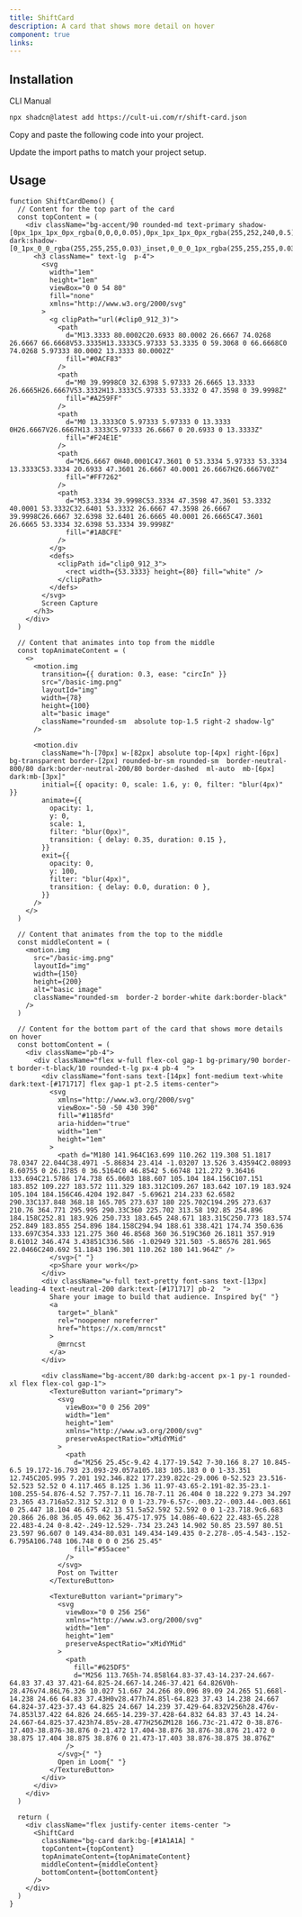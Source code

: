 ```yaml
---
title: ShiftCard
description: A card that shows more detail on hover
component: true
links:
---
```


<ComponentPreview
  name="shift-card-demo"
  className="[&_.preview>[data-orientation=vertical]]:sm:max-w-[70%]"
  description="All variations"
/>

## Installation

<CodeTabs>

<TabsList>
  <TabsTrigger value="cli">CLI</TabsTrigger>
  <TabsTrigger value="manual">Manual</TabsTrigger>
</TabsList>

<TabsContent value="cli">

```bash
npx shadcn@latest add https://cult-ui.com/r/shift-card.json
```

</TabsContent>

<TabsContent value="manual">

<Steps>

<Step>Copy and paste the following code into your project.</Step>

<ComponentSource name="shift-card" />

<Step>Update the import paths to match your project setup.</Step>

</Steps>

</TabsContent>

</CodeTabs>

## Usage


```tsx
function ShiftCardDemo() {
  // Content for the top part of the card
  const topContent = (
    <div className="bg-accent/90 rounded-md text-primary shadow-[0px_1px_1px_0px_rgba(0,0,0,0.05),0px_1px_1px_0px_rgba(255,252,240,0.5)_inset,0px_0px_0px_1px_hsla(0,0%,100%,0.1)_inset,0px_0px_1px_0px_rgba(28,27,26,0.5)] dark:shadow-[0_1px_0_0_rgba(255,255,255,0.03)_inset,0_0_0_1px_rgba(255,255,255,0.03)_inset,0_0_0_1px_rgba(0,0,0,0.1),0_2px_2px_0_rgba(0,0,0,0.1),0_4px_4px_0_rgba(0,0,0,0.1),0_8px_8px_0_rgba(0,0,0,0.1)]">
      <h3 className=" text-lg  p-4">
        <svg
          width="1em"
          height="1em"
          viewBox="0 0 54 80"
          fill="none"
          xmlns="http://www.w3.org/2000/svg"
        >
          <g clipPath="url(#clip0_912_3)">
            <path
              d="M13.3333 80.0002C20.6933 80.0002 26.6667 74.0268 26.6667 66.6668V53.3335H13.3333C5.97333 53.3335 0 59.3068 0 66.6668C0 74.0268 5.97333 80.0002 13.3333 80.0002Z"
              fill="#0ACF83"
            />
            <path
              d="M0 39.9998C0 32.6398 5.97333 26.6665 13.3333 26.6665H26.6667V53.3332H13.3333C5.97333 53.3332 0 47.3598 0 39.9998Z"
              fill="#A259FF"
            />
            <path
              d="M0 13.3333C0 5.97333 5.97333 0 13.3333 0H26.6667V26.6667H13.3333C5.97333 26.6667 0 20.6933 0 13.3333Z"
              fill="#F24E1E"
            />
            <path
              d="M26.6667 0H40.0001C47.3601 0 53.3334 5.97333 53.3334 13.3333C53.3334 20.6933 47.3601 26.6667 40.0001 26.6667H26.6667V0Z"
              fill="#FF7262"
            />
            <path
              d="M53.3334 39.9998C53.3334 47.3598 47.3601 53.3332 40.0001 53.3332C32.6401 53.3332 26.6667 47.3598 26.6667 39.9998C26.6667 32.6398 32.6401 26.6665 40.0001 26.6665C47.3601 26.6665 53.3334 32.6398 53.3334 39.9998Z"
              fill="#1ABCFE"
            />
          </g>
          <defs>
            <clipPath id="clip0_912_3">
              <rect width={53.3333} height={80} fill="white" />
            </clipPath>
          </defs>
        </svg>
        Screen Capture
      </h3>
    </div>
  )

  // Content that animates into top from the middle
  const topAnimateContent = (
    <>
      <motion.img
        transition={{ duration: 0.3, ease: "circIn" }}
        src="/basic-img.png"
        layoutId="img"
        width={78}
        height={100}
        alt="basic image"
        className="rounded-sm  absolute top-1.5 right-2 shadow-lg"
      />

      <motion.div
        className="h-[70px] w-[82px] absolute top-[4px] right-[6px] bg-transparent border-[2px] rounded-br-sm rounded-sm  border-neutral-800/80 dark:border-neutral-200/80 border-dashed  ml-auto  mb-[6px] dark:mb-[3px]"
        initial={{ opacity: 0, scale: 1.6, y: 0, filter: "blur(4px)" }}
        animate={{
          opacity: 1,
          y: 0,
          scale: 1,
          filter: "blur(0px)",
          transition: { delay: 0.35, duration: 0.15 },
        }}
        exit={{
          opacity: 0,
          y: 100,
          filter: "blur(4px)",
          transition: { delay: 0.0, duration: 0 },
        }}
      />
    </>
  )

  // Content that animates from the top to the middle
  const middleContent = (
    <motion.img
      src="/basic-img.png"
      layoutId="img"
      width={150}
      height={200}
      alt="basic image"
      className="rounded-sm  border-2 border-white dark:border-black"
    />
  )

  // Content for the bottom part of the card that shows more details on hover
  const bottomContent = (
    <div className="pb-4">
      <div className="flex w-full flex-col gap-1 bg-primary/90 border-t border-t-black/10 rounded-t-lg px-4 pb-4  ">
        <div className="font-sans text-[14px] font-medium text-white dark:text-[#171717] flex gap-1 pt-2.5 items-center">
          <svg
            xmlns="http://www.w3.org/2000/svg"
            viewBox="-50 -50 430 390"
            fill="#1185fd"
            aria-hidden="true"
            width="1em"
            height="1em"
          >
            <path d="M180 141.964C163.699 110.262 119.308 51.1817 78.0347 22.044C38.4971 -5.86834 23.414 -1.03207 13.526 3.43594C2.08093 8.60755 0 26.1785 0 36.5164C0 46.8542 5.66748 121.272 9.36416 133.694C21.5786 174.738 65.0603 188.607 105.104 184.156C107.151 183.852 109.227 183.572 111.329 183.312C109.267 183.642 107.19 183.924 105.104 184.156C46.4204 192.847 -5.69621 214.233 62.6582 290.33C137.848 368.18 165.705 273.637 180 225.702C194.295 273.637 210.76 364.771 295.995 290.33C360 225.702 313.58 192.85 254.896 184.158C252.81 183.926 250.733 183.645 248.671 183.315C250.773 183.574 252.849 183.855 254.896 184.158C294.94 188.61 338.421 174.74 350.636 133.697C354.333 121.275 360 46.8568 360 36.519C360 26.1811 357.919 8.61012 346.474 3.43851C336.586 -1.02949 321.503 -5.86576 281.965 22.0466C240.692 51.1843 196.301 110.262 180 141.964Z" />
          </svg>{" "}
          <p>Share your work</p>
        </div>
        <div className="w-full text-pretty font-sans text-[13px] leading-4 text-neutral-200 dark:text-[#171717] pb-2  ">
          Share your image to build that audience. Inspired by{" "}
          <a
            target="_blank"
            rel="noopener noreferrer"
            href="https://x.com/mrncst"
          >
            @mrncst
          </a>
        </div>

        <div className="bg-accent/80 dark:bg-accent px-1 py-1 rounded-xl flex flex-col gap-1">
          <TextureButton variant="primary">
            <svg
              viewBox="0 0 256 209"
              width="1em"
              height="1em"
              xmlns="http://www.w3.org/2000/svg"
              preserveAspectRatio="xMidYMid"
            >
              <path
                d="M256 25.45c-9.42 4.177-19.542 7-30.166 8.27 10.845-6.5 19.172-16.793 23.093-29.057a105.183 105.183 0 0 1-33.351 12.745C205.995 7.201 192.346.822 177.239.822c-29.006 0-52.523 23.516-52.523 52.52 0 4.117.465 8.125 1.36 11.97-43.65-2.191-82.35-23.1-108.255-54.876-4.52 7.757-7.11 16.78-7.11 26.404 0 18.222 9.273 34.297 23.365 43.716a52.312 52.312 0 0 1-23.79-6.57c-.003.22-.003.44-.003.661 0 25.447 18.104 46.675 42.13 51.5a52.592 52.592 0 0 1-23.718.9c6.683 20.866 26.08 36.05 49.062 36.475-17.975 14.086-40.622 22.483-65.228 22.483-4.24 0-8.42-.249-12.529-.734 23.243 14.902 50.85 23.597 80.51 23.597 96.607 0 149.434-80.031 149.434-149.435 0-2.278-.05-4.543-.152-6.795A106.748 106.748 0 0 0 256 25.45"
                fill="#55acee"
              />
            </svg>
            Post on Twitter
          </TextureButton>

          <TextureButton variant="primary">
            <svg
              viewBox="0 0 256 256"
              xmlns="http://www.w3.org/2000/svg"
              width="1em"
              height="1em"
              preserveAspectRatio="xMidYMid"
            >
              <path
                fill="#625DF5"
                d="M256 113.765h-74.858l64.83-37.43-14.237-24.667-64.83 37.43 37.421-64.825-24.667-14.246-37.421 64.826V0h-28.476v74.86L76.326 10.027 51.667 24.266 89.096 89.09 24.265 51.668l-14.238 24.66 64.83 37.43H0v28.477h74.85l-64.823 37.43 14.238 24.667 64.824-37.423-37.43 64.825 24.667 14.239 37.429-64.832V256h28.476v-74.853l37.422 64.826 24.665-14.239-37.428-64.832 64.83 37.43 14.24-24.667-64.825-37.423h74.85v-28.477H256ZM128 166.73c-21.472 0-38.876-17.403-38.876-38.876 0-21.472 17.404-38.876 38.876-38.876 21.472 0 38.875 17.404 38.875 38.876 0 21.473-17.403 38.876-38.875 38.876Z"
              />
            </svg>{" "}
            Open in Loom{" "}
          </TextureButton>
        </div>
      </div>
    </div>
  )

  return (
    <div className="flex justify-center items-center ">
      <ShiftCard
        className="bg-card dark:bg-[#1A1A1A] "
        topContent={topContent}
        topAnimateContent={topAnimateContent}
        middleContent={middleContent}
        bottomContent={bottomContent}
      />
    </div>
  )
}
```
